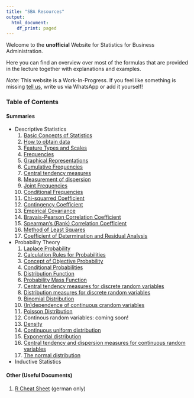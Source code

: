 ```yaml
---
title: "SBA Resources"
output:
  html_document:
    df_print: paged
---
```


Welcome to the **unofficial** Website for Statistics for Business Administration.

Here you can find an overview over most of the formulas that are provided in the lecture together with explanations and examples.

_Note:_ This website is a Work-In-Progress. If you feel like something is missing [tell us](https://github.com/Leoniepopken/SBA/issues), write us via WhatsApp or add it yourself!

### Table of Contents

#### Summaries
- Descriptive Statistics
  1.  [Basic Concepts of Statistics](./notebooks/basic-concepts.nb.html)
  2.  [How to obtain data](./notebooks/How-to-obtain-data.nb.html)
  3.  [Feature Types and Scales](./notebooks/feature-types-and-scales.nb.html)
  4.  [Frequencies](./notebooks/frequencies.nb.html)
  5.  [Graphical Representations](./notebooks/graphicalRepresentation.nb.html)
  6.  [Cumulative Frequencies](./notebooks/cumulative-frequencies.nb.html)
  7.  [Central tendency measures](./notebooks/centraltendencymeasure.nb.html)
  8.  [Measurement of dispersion](./notebooks/MeasuresOfDispersion.nb.html)
  9.  [Joint Frequencies](./notebooks/jointFrequencies.nb.html)
  10. [Conditional Frequencies](./notebooks/conditionalFrequencies.nb.html)
  11. [Chi-squarred Coefficient](./notebooks/chiSquared.nb.html)
  12. [Contingency Coefficient](./notebooks/contingencyCoefficient.nb.html)
  13. [Empirical Covariance](./notebooks/empiricalCovariance.nb.html)
  14. [Bravais-Pearson Correlation Coefficient](./notebooks/bravais-pearson.nb.html)
  15. [Spearman‘s (Rank) Correlation Coefficient](./notebooks/spearman.nb.html)
  16. [Method of Least Squares](./notebooks/leastSquares.nb.html)
  17. [Coefficient of Determination and Residual Analysis](./notebooks/linearRegression.nb.html)
- Probability Theory
  1. [Laplace Probability](./notebooks/Laplace-Probabilities.nb.html)
  2. [Calculation Rules for Probabilities](./notebooks/Calculation-Probability-Rules.nb.html)
  3. [Concept of Objective Probability](./notebooks/Concept-of-Objective-Probability.nb.html)
  4. [Conditional Probabilities](./notebooks/Conditional-Probabilities.nb.html)
  5. [Distribution Function](./notebooks/distributionFunction.nb.html)
  6. [Probability Mass Function](./notebooks/prop_Massfunction.nb.html)
  7. [Central tendency measures for discrete random variables](./notebooks/central_tendency.nb.html)
  8. [Distribution measures for discrete random variables](./notebooks/prop_distribution_measures.nb.html)
  9. [Binomial Distribution](./notebooks/binominal_Distri.nb.html)
  10. [(In)dependence of continuous crandom variables](./notebooks/independenceOfRandomVariables.nb.html)
  11. [Poisson Distribution](./notebooks/poissonDistri.nb.html)
  12. Continous random variables: coming soon!
  13. [Density](./notebooks/density.nb.html)
  14. [Continuous uniform distribution](./notebooks/uniformDistribution.nb.html)
  15. [Exponential distribution](./notebooks/exponentialDistribution.nb.html)
  16. [Central tendency and dispersion measures for continuous random variables](./notebooks/centralTendencyContinuous.nb.html)
  17. [The normal distribution](./notebooks/normalDistribution.nb.html)
- Inductive Statistics

#### Other (Useful Documents)
1. [R Cheat Sheet](./pdfs/r-befehle.pdf) (german only)

